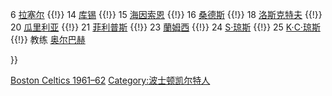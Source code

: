{{Navbox
|name = 波士顿凯尔特人1961–62赛季NBA总冠军
|tracking = <includeonly>no</includeonly>
|titlestyle = {{NBA color cell|Boston Celtics |border=2}}
|belowstyle = {{NBA color cell2|Boston Celtics}}
|title = [[波士頓塞爾提克|<span style="color:White;">波士頓塞爾提克</span>]] 1961–62赛季NBA总冠军
|list1 = <div>
4 [[卡尔·布朗|布朗]] {{!}}
6 [[比尔·拉塞尔|拉塞尔]] {{!}}
14 [[鲍勃·库锡|库锡]] {{!}}
15 [[汤姆·海因索恩|海因索恩]] {{!}}
16 [[薩奇·桑德斯|桑德斯]] {{!}}
18 [[吉姆·洛斯克特夫|洛斯克特夫]] {{!}}
20 [[吉恩·瓜里利亚|瓜里利亚]] {{!}}
21 [[加里·菲利普斯|菲利普斯]] {{!}}
23 [[弗兰克·蘭姆西|蘭姆西]] {{!}}
24 [[萨姆·琼斯 (篮球运动员)|S·琼斯]] {{!}}
25 [[K·C·琼斯]] {{!}}
教练 [[阿诺德·奥尔巴赫|奥尔巴赫]]
</div>
}}<noinclude>
[[Category:NBA总冠军导航模板|Boston Celtics 1961–62]]
[[Category:波士顿凯尔特人]]
</noinclude>